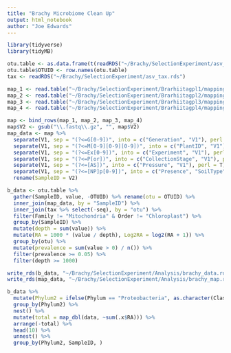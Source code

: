 ```yaml
---
title: "Brachy Microbiome Clean Up"
output: html_notebook
author: "Joe Edwards"
---
```


```r
library(tidyverse)
library(tidyMB)
```

```r
otu.table <- as.data.frame(t(readRDS("~/Brachy/SelectionExperiment/asv_table.rds")))
otu.table$OTUID <- row.names(otu.table)
tax <- readRDS("~/Brachy/SelectionExperiment/asv_tax.rds")
```

```r
map_1 <- read.table("~/Brachy/SelectionExperiment/Brarhiitagpl1/mapping.tsv") %>% mutate(Run = "Run1")
map_2 <- read.table("~/Brachy/SelectionExperiment/Brarhiitagpl2/mapping.tsv") %>% mutate(Run = "Run2")
map_3 <- read.table("~/Brachy/SelectionExperiment/Brarhiitagpl3/mapping.tsv") %>% mutate(Run = "Run3")
map_4 <- read.table("~/Brachy/SelectionExperiment/Brarhiitagpl4/mapping.tsv") %>% mutate(Run = "Run4")

map <- bind_rows(map_1, map_2, map_3, map_4)
map$V2 <- gsub("\\.fastq\\.gz", "", map$V2)
map_data <- map %>% 
  separate(V1, sep = "(?<=G[0-9])", into = c("Generation", "V1"), perl = T) %>% 
  separate(V1, sep = "(?<=M[0-9][0-9][0-9])", into = c("PlantID", "V1"), perl = T) %>% 
  separate(V1, sep = "(?<=Ex[0-9])", into = c("Experiment", "V1"), perl = T) %>% 
  separate(V1, sep = "(?<=P[or])", into = c("CollectionStage", "V1"), perl = T) %>% 
  separate(V1, sep = "(?<=[AS])", into = c("Pressure", "V1"), perl = T) %>% 
  separate(V1, sep = "(?<=[NP]p[0-9])", into = c("Presence", "SoilType"), perl = T) %>% 
  rename(SampleID = V2)
```

```r
b_data <- otu.table %>%
  gather(SampleID, value, -OTUID) %>% rename(otu = OTUID) %>% 
  inner_join(map_data, by = "SampleID") %>% 
  inner_join(tax %>% select(-seq), by = "otu") %>% 
  filter(Family != "Mitochondria" & Order != "Chloroplast") %>% 
  group_by(SampleID) %>% 
  mutate(depth = sum(value)) %>% 
  mutate(RA = 1000 * (value / depth), Log2RA = log2(RA + 1)) %>% 
  group_by(otu) %>% 
  mutate(prevalence = sum(value > 0) / n()) %>% 
  filter(prevalence >= 0.05) %>% 
  filter(depth >= 1000)
```


```r
write_rds(b_data, "~/Brachy/SelectionExperiment/Analysis/brachy_data.rds")
write_rds(map_data, "~/Brachy/SelectionExperiment/Analysis/brachy_map.rds")
```

```r
b_data %>% 
  mutate(Phylum2 = ifelse(Phylum == "Proteobacteria", as.character(Class), as.character(Phylum))) %>% 
  group_by(Phylum2) %>% 
  nest() %>% 
  mutate(total = map_dbl(data, ~sum(.x$RA))) %>% 
  arrange(-total) %>% 
  head(10) %>% 
  unnest() %>% 
  group_by(Phylum2, SampleID, )
```

